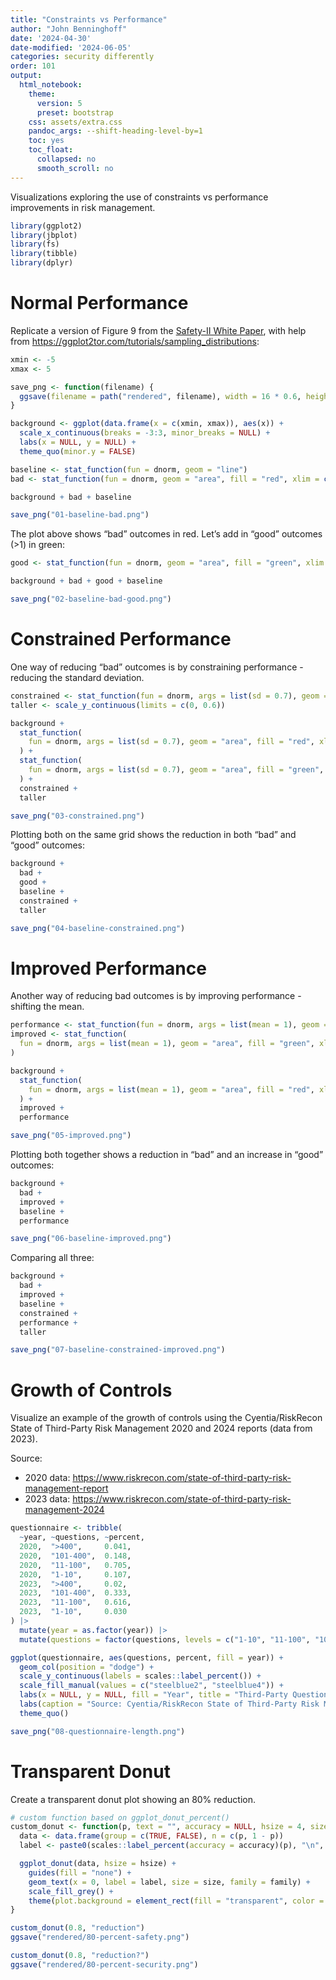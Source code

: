 ```yaml
---
title: "Constraints vs Performance"
author: "John Benninghoff"
date: '2024-04-30'
date-modified: '2024-06-05'
categories: security differently
order: 101
output:
  html_notebook:
    theme:
      version: 5
      preset: bootstrap
    css: assets/extra.css
    pandoc_args: --shift-heading-level-by=1
    toc: yes
    toc_float:
      collapsed: no
      smooth_scroll: no
---
```


Visualizations exploring the use of constraints vs performance improvements in risk management.

```r
library(ggplot2)
library(jbplot)
library(fs)
library(tibble)
library(dplyr)
```

# Normal Performance

Replicate a version of Figure 9 from the
[Safety-II White Paper](https://www.england.nhs.uk/signuptosafety/wp-content/uploads/sites/16/2015/10/safety-1-safety-2-whte-papr.pdf),
with help from <https://ggplot2tor.com/tutorials/sampling_distributions>:

```r
xmin <- -5
xmax <- 5

save_png <- function(filename) {
  ggsave(filename = path("rendered", filename), width = 16 * 0.6, height = 9 * 0.6, bg = "white")
}

background <- ggplot(data.frame(x = c(xmin, xmax)), aes(x)) +
  scale_x_continuous(breaks = -3:3, minor_breaks = NULL) +
  labs(x = NULL, y = NULL) +
  theme_quo(minor.y = FALSE)

baseline <- stat_function(fun = dnorm, geom = "line")
bad <- stat_function(fun = dnorm, geom = "area", fill = "red", xlim = c(xmin, -2))

background + bad + baseline

save_png("01-baseline-bad.png")
```

The plot above shows "bad" outcomes in red. Let's add in "good" outcomes (>1) in green:

```r
good <- stat_function(fun = dnorm, geom = "area", fill = "green", xlim = c(1, xmax))

background + bad + good + baseline

save_png("02-baseline-bad-good.png")
```

# Constrained Performance

One way of reducing "bad" outcomes is by constraining performance - reducing the standard
deviation.

```r
constrained <- stat_function(fun = dnorm, args = list(sd = 0.7), geom = "line", color = "blue")
taller <- scale_y_continuous(limits = c(0, 0.6))

background +
  stat_function(
    fun = dnorm, args = list(sd = 0.7), geom = "area", fill = "red", xlim = c(xmin, -2)
  ) +
  stat_function(
    fun = dnorm, args = list(sd = 0.7), geom = "area", fill = "green", xlim = c(1, xmax)
  ) +
  constrained +
  taller

save_png("03-constrained.png")
```

Plotting both on the same grid shows the reduction in both "bad" and "good" outcomes:

```r
background +
  bad +
  good +
  baseline +
  constrained +
  taller

save_png("04-baseline-constrained.png")
```

# Improved Performance

Another way of reducing bad outcomes is by improving performance - shifting the mean.

```r
performance <- stat_function(fun = dnorm, args = list(mean = 1), geom = "line", color = "blue")
improved <- stat_function(
  fun = dnorm, args = list(mean = 1), geom = "area", fill = "green", xlim = c(1, xmax)
)

background +
  stat_function(
    fun = dnorm, args = list(mean = 1), geom = "area", fill = "red", xlim = c(xmin, -2)
  ) +
  improved +
  performance

save_png("05-improved.png")
```

Plotting both together shows a reduction in "bad" and an increase in "good" outcomes:

```r
background +
  bad +
  improved +
  baseline +
  performance

save_png("06-baseline-improved.png")
```

Comparing all three:

```r
background +
  bad +
  improved +
  baseline +
  constrained +
  performance +
  taller

save_png("07-baseline-constrained-improved.png")
```

# Growth of Controls

Visualize an example of the growth of controls using the Cyentia/RiskRecon State of Third-Party Risk
Management 2020 and 2024 reports (data from 2023).

Source:

- 2020 data: <https://www.riskrecon.com/state-of-third-party-risk-management-report>
- 2023 data: <https://www.riskrecon.com/state-of-third-party-risk-management-2024>

```r
questionnaire <- tribble(
  ~year, ~questions, ~percent,
  2020,  ">400",     0.041,
  2020,  "101-400",  0.148,
  2020,  "11-100",   0.705,
  2020,  "1-10",     0.107,
  2023,  ">400",     0.02,
  2023,  "101-400",  0.333,
  2023,  "11-100",   0.616,
  2023,  "1-10",     0.030
) |>
  mutate(year = as.factor(year)) |>
  mutate(questions = factor(questions, levels = c("1-10", "11-100", "101-400", ">400")))

ggplot(questionnaire, aes(questions, percent, fill = year)) +
  geom_col(position = "dodge") +
  scale_y_continuous(labels = scales::label_percent()) +
  scale_fill_manual(values = c("steelblue2", "steelblue4")) +
  labs(x = NULL, y = NULL, fill = "Year", title = "Third-Party Questionnaire Length by Year") +
  labs(caption = "Source: Cyentia/RiskRecon State of Third-Party Risk Management, 2020 and 2024") +
  theme_quo()

save_png("08-questionnaire-length.png")
```

# Transparent Donut

Create a transparent donut plot showing an 80% reduction.

```r
# custom function based on ggplot_donut_percent()
custom_donut <- function(p, text = "", accuracy = NULL, hsize = 4, size = 12, family = "Lato") {
  data <- data.frame(group = c(TRUE, FALSE), n = c(p, 1 - p))
  label <- paste0(scales::label_percent(accuracy = accuracy)(p), "\n", text)

  ggplot_donut(data, hsize = hsize) +
    guides(fill = "none") +
    geom_text(x = 0, label = label, size = size, family = family) +
    scale_fill_grey() +
    theme(plot.background = element_rect(fill = "transparent", color = NA))
}

custom_donut(0.8, "reduction")
ggsave("rendered/80-percent-safety.png")

custom_donut(0.8, "reduction?")
ggsave("rendered/80-percent-security.png")
```
